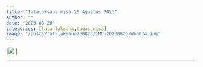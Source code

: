 ```yaml
---
title: "Tatalaksana misa 26 Agustus 2023"
author: ""
date: "2023-08-26"
categories: [tata laksana,tugas misa]
image: "/posts/tatalaksana260823/IMG-20230826-WA0074.jpg"
---
```


\|![](/posts/tatalaksana260823/IMG-20230826-WA0074.jpg) \|

------------------------------------------------------------------------
